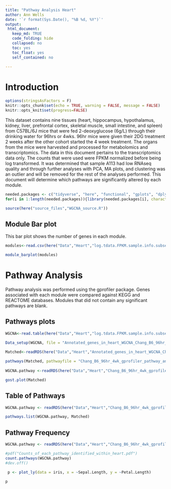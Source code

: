 ```yaml
---
title: "Pathway Analysis Heart"
author: Ann Wells
date: '`r format(Sys.Date(), "%B %d, %Y")`'
output:
 html_document:
   keep_md: TRUE
   code_folding: hide
   collapsed: no
   toc: yes
   toc_float: yes
   self_contained: no
   
---
```


<link rel="stylesheet" type="text/css" href="https://cdn.datatables.net/1.10.5/css/jquery.dataTables.min.css">
<script src="https://code.jquery.com/jquery-2.1.2.min.js"></script>
<script src="https://cdn.datatables.net/1.10.5/js/jquery.dataTables.min.js"></script>

<script type="text/javascript">
         $(document).ready(function() {
             $("table").DataTable();
         } );
</script>

# Introduction

```r
options(stringsAsFactors = F)
knitr::opts_chunk$set(echo = TRUE, warning = FALSE, message = FALSE)
knitr::opts_knit$set(progress=FALSE)

```


This dataset contains nine tissues (heart, hippocampus, hypothalamus, kidney, liver, prefrontal cortex, skeletal muscle, small intestine, and spleen) from C57BL/6J mice that were fed 2-deoxyglucose (6g/L) through their drinking water for 96hrs or 4wks. 96hr mice were given their 2DG treatment 2 weeks after the other cohort started the 4 week treatment. The organs from the mice were harvested and processed for metabolomics and transcriptomics. The data in this document pertains to the transcriptomics data only. The counts that were used were FPKM normalized before being log transformed. It was determined that sample A113 had low RNAseq quality and through further analyses with PCA, MA plots, and clustering was an outlier and will be removed for the rest of the analyses performed. This document will determine which pathways are significantly altered by each module.

```r
needed.packages <- c("tidyverse", "here", "functional", "gplots", "dplyr", "GeneOverlap", "R.utils", "reshape2","magrittr","data.table", "RColorBrewer","preprocessCore", "ARTool","emmeans", "phia", "gprofiler2","rlist","plotly","downloadthis")
for(i in 1:length(needed.packages)){library(needed.packages[i], character.only = TRUE)}

source(here("source_files","WGCNA_source.R"))
```

## Module Bar plot
This bar plot shows the number of genes in each module.

```r
modules<-read.csv(here("Data","Heart","log.tdata.FPKM.sample.info.subset.heart.WGCNA.module.membership.csv"), header=T)

module_barplot(modules)
```

# Pathway Analysis {.tabset .tabset-fade .tabset-pills}
Pathway analysis was performed using the gprofiler package. Genes associated with each module were compared against KEGG and REACTOME databases. Modules that did not contain any significant pathways are blank.

## Pathways plots {.tabset .tabset-fade .tabset-pills}
```r
WGCNA<-read.table(here("Data","Heart","log.tdata.FPKM.sample.info.subset.heart.WGCNA.module.membership.csv"), header=T)

Data_setup(WGCNA, file = "Annotated_genes_in_heart_WGCNA_Chang_B6_96hr_4wk.RData", folder="Heart")

Matched<-readRDS(here("Data","Heart","Annotated_genes_in_heart_WGCNA_Chang_B6_96hr_4wk.RData"))
  
pathways(Matched, pathwayfile = "Chang_B6_96hr_4wk_gprofiler_pathway_annotation_list_heart_WGCNA.RData", genefile = "Chang_B6_96hr_4wk_gprofiler_gene_annotation_list_heart_WGCNA.RData", folder = "Heart")
  
WGCNA.pathway <-readRDS(here("Data","Heart","Chang_B6_96hr_4wk_gprofiler_pathway_annotation_list_heart_WGCNA.RData"))
```

```r
gost.plot(Matched)
```

## Table of Pathways {.tabset .tabset-fade .tabset-pills}

```r
WGCNA.pathway <- readRDS(here("Data","Heart","Chang_B6_96hr_4wk_gprofiler_pathway_annotation_list_heart_WGCNA.RData"))

pathways.list(WGCNA.pathway, Matched)

```

## Pathway Frequency {.tabset .tabset-fade .tabset-pills}

```r
WGCNA.pathway <- readRDS(here("Data","Heart","Chang_B6_96hr_4wk_gprofiler_pathway_annotation_list_heart_WGCNA.RData"))

#pdf("Counts_of_each_pathway_identified_within_heart.pdf")
count.pathways(WGCNA.pathway)
#dev.off()
```

```r
 p <- plot_ly(data = iris, x = ~Sepal.Length, y = ~Petal.Length)

p
```
